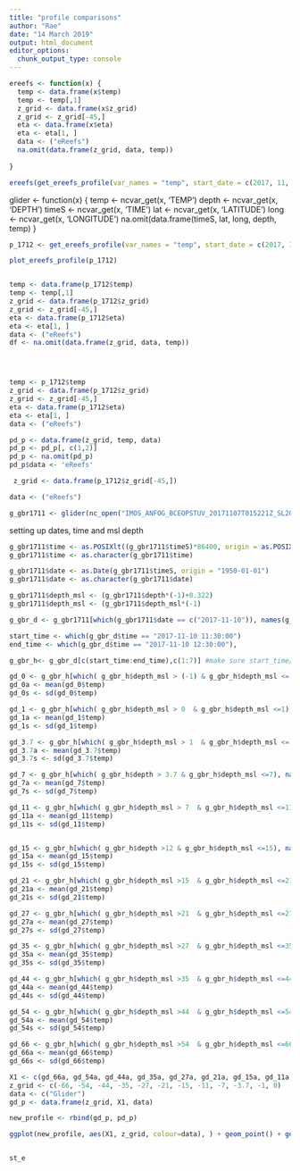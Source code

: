 ```yaml
---
title: "profile comparisons"
author: "Rae"
date: "14 March 2019"
output: html_document
editor_options: 
  chunk_output_type: console
---
```

```r
ereefs <- function(x) {
  temp <- data.frame(x$temp)
  temp <- temp[,1]
  z_grid <- data.frame(x$z_grid)
  z_grid <- z_grid[-45,]
  eta <- data.frame(x$eta)
  eta <- eta[1, ]
  data <- ("eReefs")
  na.omit(data.frame(z_grid, data, temp))
  
}

ereefs(get_ereefs_profile(var_names = "temp", start_date = c(2017, 11, 10), end_date = c(2017, 11, 10), location_latlon = c(-17.837, 146.710), input_file = 6))
```

glider <- function(x) { 
  temp <- ncvar_get(x, 'TEMP')
  depth <- ncvar_get(x, 'DEPTH')
  timeS <- ncvar_get(x, 'TIME')
  lat <- ncvar_get(x, 'LATITUDE')
  long <- ncvar_get(x, 'LONGITUDE')
  na.omit(data.frame(timeS, lat, long, depth, temp)
}


```r
p_1712 <- get_ereefs_profile(var_names = "temp", start_date = c(2017, 11, 10), end_date = c(2017, 11, 10), location_latlon = c(-17.837, 146.710), input_file = 6)

plot_ereefs_profile(p_1712)


temp <- data.frame(p_1712$temp)
temp <- temp[,1]
z_grid <- data.frame(p_1712$z_grid)
z_grid <- z_grid[-45,]
eta <- data.frame(p_1712$eta)
eta <- eta[1, ]
data <- ("eReefs")
df <- na.omit(data.frame(z_grid, data, temp))




temp <- p_1712$temp
z_grid <- data.frame(p_1712$z_grid)
z_grid <- z_grid[-45,]
eta <- data.frame(p_1712$eta)
eta <- eta[1, ]
data <- ("eReefs")

pd_p <- data.frame(z_grid, temp, data)
pd_p <- pd_p[, c(1,2)]
pd_p <- na.omit(pd_p)
pd_p$data <- 'eReefs'

 z_grid <- data.frame(p_1712$z_grid[-45,])

data <- ("eReefs")

```


```r
g_gbr1711 <- glider(nc_open("IMOS_ANFOG_BCEOPSTUV_20171107T015221Z_SL209_FV01_timeseries_END-20171208T042436Z.nc"))
```

setting up dates, time and msl depth
```r
g_gbr1711$time <- as.POSIXlt((g_gbr1711$timeS)*86400, origin = as.POSIXlt("1950-01-01", "UTC"))
g_gbr1711$time <- as.character(g_gbr1711$time)

g_gbr1711$date <- as.Date(g_gbr1711$timeS, origin = "1950-01-01")
g_gbr1711$date <- as.character(g_gbr1711$date)

g_gbr1711$depth_msl <- (g_gbr1711$depth*(-1)+0.322)
g_gbr1711$depth_msl <- (g_gbr1711$depth_msl*(-1)
```


```r
g_gbr_d <- g_gbr1711[which(g_gbr1711$date == c("2017-11-10")), names(g_gbr1711) %in% c("timeS", "lat", "long", "depth", "temp", "time", "depth_msl")]
```


```r
start_time <- which(g_gbr_d$time == "2017-11-10 11:30:00") 
end_time <- which(g_gbr_d$time == "2017-11-10 12:30:00"), 

g_gbr_h<- g_gbr_d[c(start_time:end_time),c(1:7)] #make sure start_time/end_time are correct

```

```r
gd_0 <- g_gbr_h[which( g_gbr_h$depth_msl > (-1) & g_gbr_h$depth_msl <= 0), names(g_gbr_h) %in% c("lat", "long", "depth", "temp")]
gd_0a <- mean(gd_0$temp)
gd_0s <- sd(gd_0$temp)

gd_1 <- g_gbr_h[which( g_gbr_h$depth_msl > 0  & g_gbr_h$depth_msl <=1), names(g_gbr_h) %in% c("lat", "long", "depth", "temp")]
gd_1a <- mean(gd_1$temp)
gd_1s <- sd(gd_1$temp)

gd_3.7 <- g_gbr_h[which( g_gbr_h$depth_msl > 1  & g_gbr_h$depth_msl <= 3.7), names(g_gbr_h) %in% c("lat", "long", "depth", "temp")]
gd_3.7a <- mean(gd_3.7$temp)
gd_3.7s <- sd(gd_3.7$temp)

gd_7 <- g_gbr_h[which( g_gbr_h$depth > 3.7 & g_gbr_h$depth_msl <=7), names(g_gbr_h) %in% c("lat", "long", "depth", "temp")]
gd_7a <- mean(gd_7$temp)
gd_7s <- sd(gd_7$temp)

gd_11 <- g_gbr_h[which( g_gbr_h$depth_msl > 7  & g_gbr_h$depth_msl <=11), names(g_gbr_h) %in% c("lat", "long", "depth", "temp")]
gd_11a <- mean(gd_11$temp)
gd_11s <- sd(gd_11$temp)


gd_15 <- g_gbr_h[which( g_gbr_h$depth >12 & g_gbr_h$depth_msl <=15), names(g_gbr_h) %in% c("lat", "long", "depth", "temp")]
gd_15a <- mean(gd_15$temp)
gd_15s <- sd(gd_15$temp)

gd_21 <- g_gbr_h[which( g_gbr_h$depth_msl >15  & g_gbr_h$depth_msl <=21), names(g_gbr_h) %in% c("lat", "long", "depth", "temp")]
gd_21a <- mean(gd_21$temp)
gd_21s <- sd(gd_21$temp)

gd_27 <- g_gbr_h[which( g_gbr_h$depth_msl >21  & g_gbr_h$depth_msl <=27), names(g_gbr_h) %in% c("lat", "long", "depth", "temp")]
gd_27a <- mean(gd_27$temp)
gd_27s <- sd(gd_27$temp)

gd_35 <- g_gbr_h[which( g_gbr_h$depth_msl >27  & g_gbr_h$depth_msl <=35), names(g_gbr_h) %in% c("lat", "long", "depth", "temp")]
gd_35a <- mean(gd_35$temp)
gd_35s <- sd(gd_35$temp)

gd_44 <- g_gbr_h[which( g_gbr_h$depth_msl >35  & g_gbr_h$depth_msl <=44), names(g_gbr_h) %in% c("lat", "long", "depth", "temp")]
gd_44a <- mean(gd_44$temp)
gd_44s <- sd(gd_44$temp)

gd_54 <- g_gbr_h[which( g_gbr_h$depth_msl >44  & g_gbr_h$depth_msl <=54), names(g_gbr_h) %in% c("lat", "long", "depth", "temp")]
gd_54a <- mean(gd_54$temp)
gd_54s <- sd(gd_54$temp)

gd_66 <- g_gbr_h[which( g_gbr_h$depth_msl >54  & g_gbr_h$depth_msl <=66), names(g_gbr_h) %in% c("lat", "long", "depth", "temp")]
gd_66a <- mean(gd_66$temp)
gd_66s <- sd(gd_66$temp)
```


```r
X1 <- c(gd_66a, gd_54a, gd_44a, gd_35a, gd_27a, gd_21a, gd_15a, gd_11a, gd_7a, gd_3.7a, gd_1a, gd_0a)
z_grid <- c(-66, -54, -44, -35, -27, -21, -15, -11, -7, -3.7, -1, 0)
data <- c("Glider")
gd_p <- data.frame(z_grid, X1, data)
```


```r
new_profile <- rbind(gd_p, pd_p)
```


```r
ggplot(new_profile, aes(X1, z_grid, colour=data), ) + geom_point() + geom_path() + theme_bw() + labs(title="Glider/eReefs Comparison 2017-11-10 GBR (-17.837, 146.710)",x="Temperature", y = "Depth (m) relative to msl")


st_e
```

